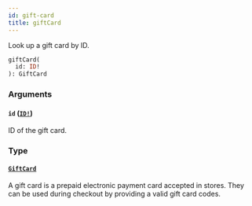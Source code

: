 ```yaml
---
id: gift-card
title: giftCard
---
```


Look up a gift card by ID.

```graphql
giftCard(
  id: ID!
): GiftCard

```

### Arguments

#### `id` ([`ID!`](/api-reference/scalars/id.mdx))

ID of the gift card.

### Type

#### [`GiftCard`](/api-reference/objects/gift-card.mdx)

A gift card is a prepaid electronic payment card accepted in stores. They can be used during checkout by providing a valid gift card codes.
